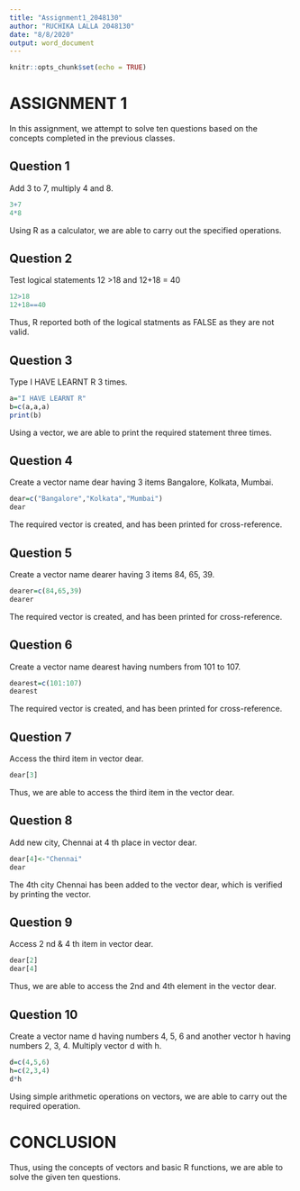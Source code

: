 ```yaml
---
title: "Assignment1_2048130"
author: "RUCHIKA LALLA 2048130"
date: "8/8/2020"
output: word_document
---
```


```r
knitr::opts_chunk$set(echo = TRUE)
```

# ASSIGNMENT 1

In this assignment, we attempt to solve ten questions based on the concepts completed in the previous classes.

## Question 1

Add 3 to 7, multiply 4 and 8.

```r
3+7
4*8
```

Using R as a calculator, we are able to carry out the specified operations.

## Question 2

Test logical statements 12 >18 and 12+18 = 40

```r
12>18
12+18==40
```

Thus, R reported both of the logical statments as FALSE as they are not valid.

## Question 3

Type I HAVE LEARNT R 3 times.

```r
a="I HAVE LEARNT R"
b=c(a,a,a)
print(b)
```

Using a vector, we are able to print the required statement three times.

## Question 4

Create a vector name dear having 3 items Bangalore, Kolkata, Mumbai.

```r
dear=c("Bangalore","Kolkata","Mumbai")
dear
```

The required vector is created, and has been printed for cross-reference.

## Question 5

Create a vector name dearer having 3 items 84, 65, 39.

```r
dearer=c(84,65,39)
dearer
```

The required vector is created, and has been printed for cross-reference.

## Question 6

Create a vector name dearest having numbers from 101 to 107.

```r
dearest=c(101:107)
dearest
```

The required vector is created, and has been printed for cross-reference.

## Question 7

Access the third item in vector dear.

```r
dear[3]
```

Thus, we are able to access the third item in the vector dear.

## Question 8

Add new city, Chennai at 4 th place in vector dear.

```r
dear[4]<-"Chennai"
dear
```

The 4th city Chennai has been added to the vector dear, which is verified by printing the vector.

## Question 9

Access 2 nd & 4 th item in vector dear.

```r
dear[2]
dear[4]
```

Thus, we are able to access the 2nd and 4th element in the vector dear.

## Question 10

Create a vector name d having numbers 4, 5, 6 and another vector h having numbers 2, 3, 4. Multiply vector d with h.

```r
d=c(4,5,6)
h=c(2,3,4)
d*h
```

Using simple arithmetic operations on vectors, we are able to carry out the required operation.

# CONCLUSION

Thus, using the concepts of vectors and basic R functions, we are able to solve the given ten questions.
